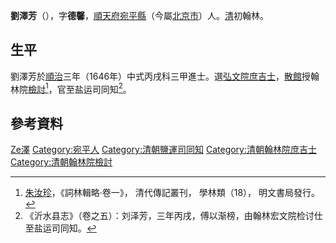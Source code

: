 {{Otheruses|other=名为刘德馨的其他人物|刘德馨}}

'''劉澤芳'''（{{bd|?||?|}}），字'''德馨'''，[[順天府|順天府]][[宛平縣|宛平縣]]（今屬[[北京市|北京市]]）人。[[清|清]]初翰林。

== 生平 ==
劉澤芳於[[順治|順治]]三年（1646年）中式丙戌科三甲進士。選[[弘文院|弘文院]][[庶吉士|庶吉士]]，[[散館|散館]]授翰林院[[檢討|檢討]]<ref>[[朱汝珍|朱汝珍]]，《詞林輯略·卷一》， 清代傳記叢刊， 學林類（18）， 明文書局發行。</ref>，官至盐运司同知<ref>《沂水县志》（卷之五）：刘泽芳，三年丙戌，傅以渐榜，由翰林宏文院检讨仕至盐运司同知。</ref>。

==參考資料==
{{reflist}}

{{順治三年丙戌科殿試金榜}}
{{清朝人物小作品}}
{{Authority control}}

{{DEFAULTSORT:Liu劉}}
[[Category:劉姓|Ze澤]]
[[Category:宛平人|Category:宛平人]]
[[Category:清朝鹽運司同知|Category:清朝鹽運司同知]]
[[Category:清朝翰林院庶吉士|Category:清朝翰林院庶吉士]]
[[Category:清朝翰林院檢討|Category:清朝翰林院檢討]]